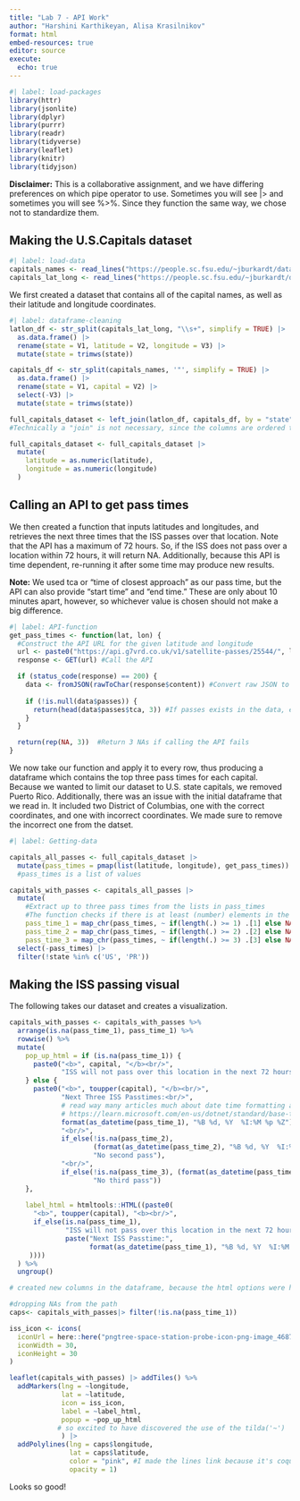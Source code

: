 ```yaml
---
title: "Lab 7 - API Work"
author: "Harshini Karthikeyan, Alisa Krasilnikov"
format: html
embed-resources: true
editor: source
execute: 
  echo: true
---
```


```r
#| label: load-packages
library(httr)
library(jsonlite)
library(dplyr)
library(purrr)
library(readr)
library(tidyverse)
library(leaflet)
library(knitr)
library(tidyjson)
```

**Disclaimer:** This is a collaborative assignment, and we have differing preferences on which pipe operator to use. Sometimes you will see |> and sometimes you will see %>%. Since they function the same way, we chose not to standardize them.

## Making the U.S.Capitals dataset 

```r
#| label: load-data
capitals_names <- read_lines("https://people.sc.fsu.edu/~jburkardt/datasets/states/state_capitals_name.txt")
capitals_lat_long <- read_lines("https://people.sc.fsu.edu/~jburkardt/datasets/states/state_capitals_ll.txt")
```

We first created a dataset that contains all of the capital names, as well as their latitude and longitude coordinates. 

```r
#| label: dataframe-cleaning
latlon_df <- str_split(capitals_lat_long, "\\s+", simplify = TRUE) |>  
  as.data.frame() |> 
  rename(state = V1, latitude = V2, longitude = V3) |> 
  mutate(state = trimws(state))

capitals_df <- str_split(capitals_names, '"', simplify = TRUE) |>  
  as.data.frame() |> 
  rename(state = V1, capital = V2) |> 
  select(-V3) |> 
  mutate(state = trimws(state))

full_capitals_dataset <- left_join(latlon_df, capitals_df, by = "state")
#Technically a "join" is not necessary, since the columns are ordered the same, but we were worried it was going to cause issues

full_capitals_dataset <- full_capitals_dataset |> 
  mutate(
    latitude = as.numeric(latitude),
    longitude = as.numeric(longitude)
  )
```

## Calling an API to get pass times 

We then created a function that inputs latitudes and longitudes, and retrieves the next three times that the ISS passes over that location. Note that the API has a maximum of 72 hours. So, if the ISS does not pass over a location within 72 hours, it will return NA. Additionally, because this API is time dependent, re-running it after some time may produce new results.

**Note:** We used tca or "time of closest approach" as our pass time, but the API can also provide "start time" and "end time." These are only about 10 minutes apart, however, so whichever value is chosen should not make a big difference. 

```r
#| label: API-function
get_pass_times <- function(lat, lon) {
  #Construct the API URL for the given latitude and longitude
  url <- paste0("https://api.g7vrd.co.uk/v1/satellite-passes/25544/", lat, "/", lon, ".json")
  response <- GET(url) #Call the API 

  if (status_code(response) == 200) {
    data <- fromJSON(rawToChar(response$content)) #Convert raw JSON to useable form
    
    if (!is.null(data$passes)) {
      return(head(data$passes$tca, 3)) #If passes exists in the data, extract first three tca pass times. Note that these are ordered descending, so it should get the earliest three times.
    }
  }

  return(rep(NA, 3))  #Return 3 NAs if calling the API fails
}
```

We now take our function and apply it to every row, thus producing a dataframe which contains the top three pass times for each capital. Because we wanted to limit our dataset to U.S. state capitals, we removed Puerto Rico. Additionally, there was an issue with the initial dataframe that we read in. It included two District of Columbias, one with the correct coordinates, and one with incorrect coordinates. We made sure to remove the incorrect one from the datset. 

```r
#| label: Getting-data

capitals_all_passes <- full_capitals_dataset |> 
  mutate(pass_times = pmap(list(latitude, longitude), get_pass_times)) 
  #pass_times is a list of values

capitals_with_passes <- capitals_all_passes |> 
  mutate(
    #Extract up to three pass times from the lists in pass_times
    #The function checks if there is at least (number) elements in the list, if so, it extracts the (number) one, otherwise, it returns NA
    pass_time_1 = map_chr(pass_times, ~ if(length(.) >= 1) .[1] else NA), 
    pass_time_2 = map_chr(pass_times, ~ if(length(.) >= 2) .[2] else NA),
    pass_time_3 = map_chr(pass_times, ~ if(length(.) >= 3) .[3] else NA)) |>
  select(-pass_times) |>
  filter(!state %in% c('US', 'PR'))


```

## Making the ISS passing visual

The following takes our dataset and creates a visualization. 

```r

capitals_with_passes <- capitals_with_passes %>%
  arrange(is.na(pass_time_1), pass_time_1) %>%
  rowwise() %>%
  mutate(
    pop_up_html = if (is.na(pass_time_1)) {
      paste0("<b>", capital, "</b><br/>",
             "ISS will not pass over this location in the next 72 hours")
    } else {
      paste0("<b>", toupper(capital), "</b><br/>",
             "Next Three ISS Passtimes:<br/>",
             # read way many articles much about date time formatting and functions, but so happy with how it looks now
             # https://learn.microsoft.com/en-us/dotnet/standard/base-types/standard-date-and-time-format-strings
             format(as_datetime(pass_time_1), "%B %d, %Y  %I:%M %p %Z"),
             "<br/>",
             if_else(!is.na(pass_time_2),
                     (format(as_datetime(pass_time_2), "%B %d, %Y  %I:%M %p %Z")),
                     "No second pass"),
             "<br/>",
             if_else(!is.na(pass_time_3), (format(as_datetime(pass_time_3), "%B %d, %Y  %I:%M %p %Z")), 
                     "No third pass"))
    },  
    
    label_html = htmltools::HTML((paste0(
      "<b>", toupper(capital), "<b><br/>",
      if_else(is.na(pass_time_1),
              "ISS will not pass over this location in the next 72 hours",
              paste("Next ISS Passtime:",
                    format(as_datetime(pass_time_1), "%B %d, %Y  %I:%M %p %Z"))
     ))))
  ) %>%
  ungroup()

# created new columns in the dataframe, because the html options were having issues running within the leaflet plot and to make the code for the plot cleaner
```

```r
#dropping NAs from the path
caps<- capitals_with_passes|> filter(!is.na(pass_time_1))

```


```r
iss_icon <- icons(
  iconUrl = here::here("pngtree-space-station-probe-icon-png-image_4687961.png"), 
  iconWidth = 30, 
  iconHeight = 30
)

leaflet(capitals_with_passes) |> addTiles() %>%
  addMarkers(lng = ~longitude,
             lat = ~latitude,
             icon = iss_icon,
             label = ~label_html,
             popup = ~pop_up_html
            # so excited to have discovered the use of the tilda('~')
             ) |>
  addPolylines(lng = caps$longitude,
               lat = caps$latitude, 
               color = "pink", #I made the lines link because it's coquette
               opacity = 1)

```

Looks so good!